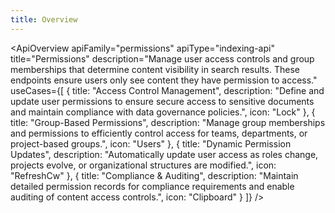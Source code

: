 ```yaml
---
title: Overview
---
```



<ApiOverview 
  apiFamily="permissions"
  apiType="indexing-api"
  title="Permissions"
  description="Manage user access controls and group memberships that determine content visibility in search results. These endpoints ensure users only see content they have permission to access."
  useCases={[
    {
      title: "Access Control Management",
      description: "Define and update user permissions to ensure secure access to sensitive documents and maintain compliance with data governance policies.",
      icon: "Lock"
    },
    {
      title: "Group-Based Permissions",
      description: "Manage group memberships and permissions to efficiently control access for teams, departments, or project-based groups.",
      icon: "Users"
    },
    {
      title: "Dynamic Permission Updates",
      description: "Automatically update user access as roles change, projects evolve, or organizational structures are modified.",
      icon: "RefreshCw"
    },
    {
      title: "Compliance & Auditing",
      description: "Maintain detailed permission records for compliance requirements and enable auditing of content access controls.",
      icon: "Clipboard"
    }
  ]}
/>
